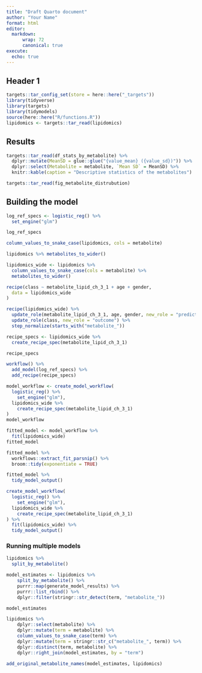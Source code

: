 ```yaml
---
title: "Draft Quarto document"
author: "Your Name"
format: html
editor: 
  markdown:
      wrap: 72
      canonical: true
execute:
  echo: true
---
```


## Header 1

```r
targets::tar_config_set(store = here::here("_targets"))
library(tidyverse)
library(targets)
library(tidymodels)
source(here::here("R/functions.R"))
lipidomics <- targets::tar_read(lipidomics)
```

## Results

```r
targets::tar_read(df_stats_by_metabolite) %>%
  dplyr::mutate(MeanSD = glue::glue("{value_mean} ({value_sd})")) %>%
  dplyr::select(Metabolite = metabolite, `Mean SD` = MeanSD) %>%
  knitr::kable(caption = "Descriptive statistics of the metabolites")
```

```r
targets::tar_read(fig_metabolite_distrubution)
```

## Building the model

```r
log_ref_specs <- logistic_reg() %>%
  set_engine("glm")

log_ref_specs
```

```r
column_values_to_snake_case(lipidomics, cols = metabolite)
```

```r
lipidomics %>% metabolites_to_wider()
```

```r
lipidomics_wide <- lipidomics %>%
  column_values_to_snake_case(cols = metabolite) %>%
  metabolites_to_wider()
```

```r
recipe(class ~ metabolite_lipid_ch_3_1 + age + gender,
  data = lipidomics_wide
)
```

```r
recipe(lipidomics_wide) %>%
  update_role(metabolite_lipid_ch_3_1, age, gender, new_role = "predictor") %>%
  update_role(class, new_role = "outcome") %>%
  step_normalize(starts_with("metabolite_"))
```

```r
recipe_specs <- lipidomics_wide %>%
  create_recipe_spec(metabolite_lipid_ch_3_1)

recipe_specs
```

```r
workflow() %>%
  add_model(log_ref_specs) %>%
  add_recipe(recipe_specs)
```

```r
model_workflow <- create_model_workflow(
  logistic_reg() %>%
    set_engine("glm"),
  lipidomics_wide %>%
    create_recipe_spec(metabolite_lipid_ch_3_1)
)
model_workflow
```

```r
fitted_model <- model_workflow %>%
  fit(lipidomics_wide)
fitted_model
```

```r
fitted_model %>%
  workflows::extract_fit_parsnip() %>%
  broom::tidy(exponentiate = TRUE)
```

```r
fitted_model %>%
  tidy_model_output()
```

```r
create_model_workflow(
  logistic_reg() %>%
    set_engine("glm"),
  lipidomics_wide %>%
    create_recipe_spec(metabolite_lipid_ch_3_1)
) %>%
  fit(lipidomics_wide) %>%
  tidy_model_output()
```

### Running multiple models

```r
lipidomics %>%
  split_by_metabolite()
```

```r
model_estimates <- lipidomics %>% 
    split_by_metabolite() %>% 
    purrr::map(generate_model_results) %>% 
    purrr::list_rbind() %>% 
    dplyr::filter(stringr::str_detect(term, "metabolite_")) 

model_estimates
```

```r
lipidomics %>% 
    dplyr::select(metabolite) %>% 
    dplyr::mutate(term = metabolite) %>% 
    column_values_to_snake_case(term) %>% 
    dplyr::mutate(term = stringr::str_c("metabolite_", term)) %>% 
    dplyr::distinct(term, metabolite) %>% 
    dplyr::right_join(model_estimates, by = "term")
```

```r
add_original_metabolite_names(model_estimates, lipidomics)
```
